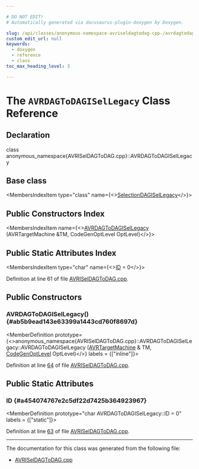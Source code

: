 ```yaml
---

# DO NOT EDIT!
# Automatically generated via docusaurus-plugin-doxygen by Doxygen.

slug: /api/classes/anonymous-namespace-avriseldagtodag-cpp-/avrdagtodagisellegacy
custom_edit_url: null
keywords:
  - doxygen
  - reference
  - class
toc_max_heading_level: 3

---
```





# The `AVRDAGToDAGISelLegacy` Class Reference

<DoxygenPage pluginConfig={pluginConfig}>



## Declaration

<CodeBlock>class anonymous_namespace{AVRISelDAGToDAG.cpp}::AVRDAGToDAGISelLegacy</CodeBlock>

## Base class

<MembersIndex>

<MembersIndexItem
  type="class"
  name={<><a href="/docs/api/classes/llvm/selectiondagisellegacy">SelectionDAGISelLegacy</a></>}>
</MembersIndexItem>

</MembersIndex>

## Public Constructors Index

<MembersIndex>

<MembersIndexItem
  name={<><a href="#ab5b9ead143e63399a1443cd760f8697d">AVRDAGToDAGISelLegacy</a> (AVRTargetMachine &amp;TM, CodeGenOptLevel OptLevel)</>}>
</MembersIndexItem>

</MembersIndex>

## Public Static Attributes Index

<MembersIndex>

<MembersIndexItem
  type="char"
  name={<><a href="#a454074767e2c5df22d7425b364923967">ID</a> = 0</>}>
</MembersIndexItem>

</MembersIndex>


Definition at line 61 of file <a href="/docs/api/files/lib/lib/target/lib/target/avr/avriseldagtodag-cpp">AVRISelDAGToDAG.cpp</a>.

<SectionDefinition>

## Public Constructors

### AVRDAGToDAGISelLegacy() {#ab5b9ead143e63399a1443cd760f8697d}

<MemberDefinition
  prototype={<>anonymous&#95;namespace&#123;AVRISelDAGToDAG.cpp&#125;::AVRDAGToDAGISelLegacy::AVRDAGToDAGISelLegacy (<a href="/docs/api/classes/llvm/avrtargetmachine">AVRTargetMachine</a> &amp; TM, <a href="/docs/api/namespaces/llvm/#a8ec1bf8d7b792ca9fac56f8514db18d2">CodeGenOptLevel</a> OptLevel)</>}
  labels = {["inline"]}>

Definition at line <a href="/docs/api/files/lib/lib/target/lib/target/avr/avriseldagtodag-cpp/#l00064">64</a> of file <a href="/docs/api/files/lib/lib/target/lib/target/avr/avriseldagtodag-cpp">AVRISelDAGToDAG.cpp</a>.
</MemberDefinition>

</SectionDefinition>

<SectionDefinition>

## Public Static Attributes

### ID {#a454074767e2c5df22d7425b364923967}

<MemberDefinition
  prototype="char AVRDAGToDAGISelLegacy::ID = 0"
  labels = {["static"]}>

Definition at line <a href="/docs/api/files/lib/lib/target/lib/target/avr/avriseldagtodag-cpp/#l00063">63</a> of file <a href="/docs/api/files/lib/lib/target/lib/target/avr/avriseldagtodag-cpp">AVRISelDAGToDAG.cpp</a>.
</MemberDefinition>

</SectionDefinition>

<hr/>

The documentation for this class was generated from the following file:

<ul>
<li><a href="/docs/api/files/lib/lib/target/lib/target/avr/avriseldagtodag-cpp">AVRISelDAGToDAG.cpp</a></li>
</ul>

</DoxygenPage>
